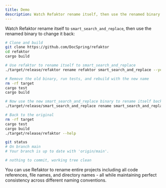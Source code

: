 ```yaml
---
title: Demo
description: Watch Refaktor rename itself, then use the renamed binary to change it back
---
```


Watch Refaktor rename itself to `smart_search_and_replace`, then use the renamed binary to change it back:

```bash
# Clone and build
git clone https://github.com/DocSpring/refaktor
cd refaktor
cargo build

# Use refaktor to rename itself to smart_search_and_replace
./target/release/refaktor rename refaktor smart_search_and_replace --yes

# Remove the old binary, run tests, and rebuild with the new name
rm -rf target
cargo test
cargo build

# Now use the new smart_search_and_replace binary to rename itself back to refaktor
./target/release/smart_search_and_replace rename smart_search_and_replace refaktor --yes

# Back to the original
rm -rf target
cargo test
cargo build
./target/release/refaktor --help

git status
# On branch main
# Your branch is up to date with 'origin/main'.

# nothing to commit, working tree clean

```

You can use Refaktor to rename entire projects including all code references, 
file names, and directory names - all while maintaining perfect consistency across 
different naming conventions.

